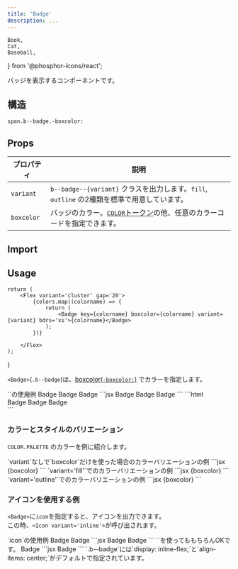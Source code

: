 ```yaml
---
title: 'Badge'
description: ...
---
```


	Book,
	Cat,
	Baseball,
} from '@phosphor-icons/react';


バッジを表示するコンポーネントです。

## 構造
```pug
span.b--badge.-boxcolor:
```

## Props

| プロパティ | 説明 |
|---|---|
|`variant`| `b--badge--{variant}` クラスを出力します。`fill`, `outline` の2種類を標準で用意しています。|
|`boxcolor`| バッジのカラー。[`COLOR`トークン](/ja/css/tokens/#color)の他、任意のカラーコードを指定できます。|


## Import

<ImportCode component='Badge' />

## Usage

	return (
		<Flex variant='cluster' gap='20'>
			{colors.map((colorname) => {
				return (
					<Badge key={colorname} boxcolor={colorname} variant={variant} bdrs='xs'>{colorname}</Badge>
				);
			})}

		</Flex>
	);
}


`<Badge>`(`.b--badge`)は、[boxcolor(`-boxcolor:`)](/ja/styles/boxcolor/) でカラーを指定します。

<Preview>
	<PreviewTitle>`<Badge>`の使用例</PreviewTitle>
	<PreviewArea p='30' isShadow={0}>
		<Flex variant='cluster' gap='30'>
			<Badge boxcolor='blue'>Badge</Badge>
			<Badge boxcolor='#549005' variant='outline' bdrs='s'>Badge</Badge>
			<Badge boxcolor='pink' variant='fill' bdrs='full'>Badge</Badge>
		</Flex>
	</PreviewArea>
	<PreviewCode slot='tab' label='JSX'>
		```jsx
		<Flex variant='cluster' gap='30'>
			<Badge boxcolor='blue'>Badge</Badge>
			<Badge boxcolor='#549005' variant='outline' bdrs='s'>Badge</Badge>
			<Badge boxcolor='pink' variant='fill' bdrs='full'>Badge</Badge>
		</Flex>
		```
	</PreviewCode>
	<PreviewCode slot='tab' label='HTML'>
		```html
		<div class="l--flex l--flex--cluster -gap:20">
			<span class="b--badge -boxcolor:blue">Badge</span>
			<span class="b--badge -boxcolor:" style="--boxcolor:#609e0e;">Badge</span>
			<span class="b--badge b--badge--fill -boxcolor:pink">Badge</span>
		</div>
		```
	</PreviewCode>
</Preview>



### カラーとスタイルのバリエーション

`COLOR.PALETTE` のカラーを例に紹介します。

<Preview>
	<PreviewTitle>`variant`なしで`boxcolor`だけを使った場合のカラーバリエーションの例</PreviewTitle>
	<PreviewArea p='30' isShadow={0}>
		<ColorDemos colors={['red', 'orange', 'yellow', 'green', 'blue', 'purple', 'pink', 'gray']}  />
	</PreviewArea>
	<PreviewCode slot='tab' label='JSX'>
		```jsx
		<Badge boxcolor={boxcolor} bdrs='xs'>{boxcolor}</Badge>
		```
	</PreviewCode>
</Preview>

<Preview>
	<PreviewTitle>`variant='fill'`でのカラーバリエーションの例</PreviewTitle>
	<PreviewArea p='30' isShadow={0}>
		<ColorDemos variant='fill' colors={['red', 'orange', 'yellow', 'green', 'blue', 'purple', 'pink', 'gray']} />
	</PreviewArea>
	<PreviewCode slot='tab' label='JSX'>
		```jsx
		<Badge boxcolor={boxcolor} variant='fill' bdrs='xs'>{boxcolor}</Badge>
		```
	</PreviewCode>
</Preview>

<Preview> 
	<PreviewTitle>`variant='outline'`でのカラーバリエーションの例</PreviewTitle>
	<PreviewArea p='30' isShadow={0}>
		<ColorDemos colors={['red', 'orange', 'yellow', 'green', 'blue', 'purple', 'pink', 'gray']} variant='outline' />
	</PreviewArea>
	<PreviewCode slot='tab' label='JSX'>
		```jsx
		<Badge boxcolor={boxcolor} variant='outline' bdrs='xs'>{boxcolor}</Badge>
		```
	</PreviewCode>
</Preview>




### アイコンを使用する例

`<Badge>`に`icon`を指定すると、アイコンを出力できます。  
この時、`<Icon variant='inline'>`が呼び出されます。


<Preview>
	<PreviewTitle>`icon`の使用例</PreviewTitle>
	<PreviewArea p='20'>
		<Flex gap='30' ai='c'>
			<Badge variant='outline' bdrs='s' gap='5' icon='star' ai='c'>Badge</Badge>
			<Badge variant='fill' bdrs='s' gap='5' icon={Book} ai='c'>Badge</Badge>
		</Flex>
	</PreviewArea>
<PreviewCode slot='tab' label='JSX'>
```jsx
<Flex gap='30' ai='c'>
	<Badge variant='outline' gap='5' icon='star' ai='c' bdrs='s'>Badge</Badge>
	<Badge variant='fill' gap='5' icon={Book} ai='c' bdrs='s'>Badge</Badge>
</Flex>
```
</PreviewCode>
</Preview>

<Preview>
	<PreviewTitle>`<Icon>`を使ってももちろんOKです。</PreviewTitle>
	<PreviewArea p='20'>
		<Badge variant='outline' gap='5' ai='c' bdrs='s'><Icon icon={Cat} size='1.25em'/>Badge</Badge>
	</PreviewArea>
<PreviewCode slot='tab' label='JSX'>
```jsx
<Badge variant='outline' gap='5' ai='c' bdrs='s'><Icon icon={Cat} size='1.25em'/>Badge</Badge>
```
</PreviewCode>
</Preview>

<Callout type='info'>
`.b--badge`には`display: inline-flex;`と`align-items: center;`がデフォルトで指定されています。
</Callout>

